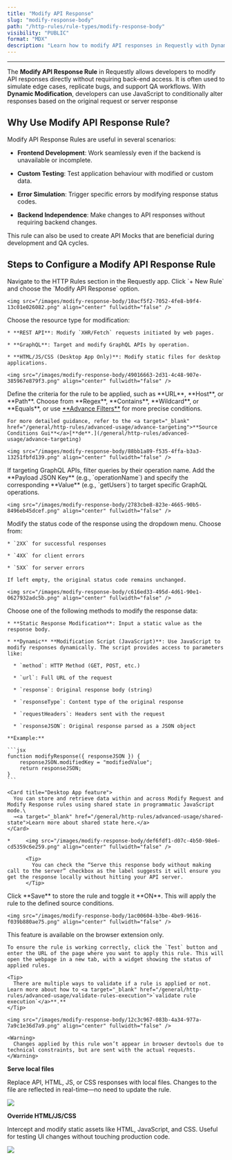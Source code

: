 ```yaml
---
title: "Modify API Response"
slug: "modify-response-body"
path: "/http-rules/rule-types/modify-response-body"
visibility: "PUBLIC"
format: "MDX"
description: "Learn how to modify API responses in Requestly with Dynamic Modification. Simulate edge cases, test with custom data, and create API mocks for faster front-end development and QA workflows"
---
```


***

The **Modify API Response Rule** in Requestly allows developers to modify API responses directly without requiring back-end access. It is often used to simulate edge cases, replicate bugs, and support QA workflows. With **Dynamic Modification**, developers can use JavaScript to conditionally alter responses based on the original request or server response

## Why Use Modify API Response Rule?

Modify API Response Rules are useful in several scenarios:

* **Frontend Development**: Work seamlessly even if the backend is unavailable or incomplete.

* **Custom Testing**: Test application behaviour with modified or custom data.

* **Error Simulation**: Trigger specific errors by modifying response status codes.

* **Backend Independence**: Make changes to API responses without requiring backend changes.

<Tip>
  This rule can also be used to create API Mocks that are beneficial during development and QA cycles.
</Tip>

## Steps to Configure a Modify API Response Rule

<Steps>
  <Step title="Create a Response Rule">
    Navigate to the HTTP Rules section in the Requestly app. Click `+ New Rule` and choose the `Modify API Response` option.

    <img src="/images/modify-response-body/10acf5f2-7052-4fe8-b9f4-13c01e026082.png" align="center" fullwidth="false" />
  </Step>

  <Step title="Select Resource Type">
    Choose the resource type for modification:

    * **REST API**: Modify `XHR/Fetch` requests initiated by web pages.

    * **GraphQL**: Target and modify GraphQL APIs by operation.

    * **HTML/JS/CSS (Desktop App Only)**: Modify static files for desktop applications.

    <img src="/images/modify-response-body/49016663-2d31-4c48-907e-385967e879f3.png" align="center" fullwidth="false" />
  </Step>

  <Step title="Define Matching Criteria">
    Define the criteria for the rule to be applied, such as **URL**, **Host**, or **Path**. Choose from **Regex**, **Contains**, **Wildcard**, or **Equals**, or use <a target="_blank" href="/general/http-rules/advanced-usage/advance-filters">**Advance Filters**</a> for more precise conditions.

    For more detailed guidance, refer to the <a target="_blank" href="/general/http-rules/advanced-usage/advance-targeting">**Source Conditions Gui**</a>[**de**.](/general/http-rules/advanced-usage/advance-targeting)

    <img src="/images/modify-response-body/88bb1a89-f535-4ffa-b3a3-13251fbfd139.png" align="center" fullwidth="false" />
  </Step>

  <Step title="Filter GraphQL Queries (Optional)">
    If targeting GraphQL APIs, filter queries by their operation name. Add the **Payload JSON Key** (e.g., `operationName`) and specify the corresponding **Value** (e.g., `getUsers`) to target specific GraphQL operations.

    <img src="/images/modify-response-body/2783cbe8-823e-4665-90b5-8496eb45dcef.png" align="center" fullwidth="false" />
  </Step>

  <Step title="Change Response Status Code">
    Modify the status code of the response using the dropdown menu. Choose from:

    * `2XX` for successful responses

    * `4XX` for client errors

    * `5XX` for server errors

    If left empty, the original status code remains unchanged.

    <img src="/images/modify-response-body/c616ed33-495d-4d61-90e1-0627932adc5b.png" align="center" fullwidth="false" />
  </Step>

  <Step title="Modify Response Data">
    Choose one of the following methods to modify the response data:

    * **Static Response Modification**: Input a static value as the response body.

    * **Dynamic** **Modification Script (JavaScript)**: Use JavaScript to modify responses dynamically. The script provides access to parameters like:

      * `method`: HTTP Method (GET, POST, etc.)

      * `url`: Full URL of the request

      * `response`: Original response body (string)

      * `responseType`: Content type of the original response

      * `requestHeaders`: Headers sent with the request

      * `responseJSON`: Original response parsed as a JSON object

    **Example:**

    ```jsx
    function modifyResponse({ responseJSON }) {
        responseJSON.modifiedKey = "modifiedValue";
        return responseJSON;
    }
    ```

    <Card title="Desktop App feature">
      You can store and retrieve data within and across Modify Request and Modify Response rules using shared state in programmatic JavaScript mode.\
      →<a target="_blank" href="/general/http-rules/advanced-usage/shared-state">Learn more about shared state here.</a>
    </Card>

    *     <img src="/images/modify-response-body/def6fdf1-d07c-4b50-98e6-cd5359c6e259.png" align="center" fullwidth="false" />

          <Tip>
            You can check the “Serve this response body without making call to the server” checkbox as the label suggests it will ensure you get the response locally without hitting your API server.
          </Tip>
  </Step>

  <Step title="Save and Activate the Rule">
    Click **Save** to store the rule and toggle it **ON**. This will apply the rule to the defined source conditions.

    <img src="/images/modify-response-body/1ac00604-b3be-4be9-9616-f039b880ae75.png" align="center" fullwidth="false" />
  </Step>

  <Step title="Test the Rule">
    <Warning>
      This feature is available on the browser extension only.
    </Warning>

    To ensure the rule is working correctly, click the `Test` button and enter the URL of the page where you want to apply this rule. This will open the webpage in a new tab, with a widget showing the status of applied rules.

    <Tip>
      There are multiple ways to validate if a rule is applied or not. Learn more about how to <a target="_blank" href="/general/http-rules/advanced-usage/validate-rules-execution">`validate rule execution`</a>**.**
    </Tip>

    <img src="/images/modify-response-body/12c3c967-083b-4a34-977a-7a9c1e36d7a9.png" align="center" fullwidth="false" />

    <Warning>
      Changes applied by this rule won’t appear in browser devtools due to technical constraints, but are sent with the actual requests.
    </Warning>
  </Step>
</Steps>

**Serve local files**

Replace API, HTML, JS, or CSS responses with local files. Changes to the file are reflected in real-time—no need to update the rule.

<img src="/images/modify-response-body/0866dfe3-91e9-4592-9cdb-07bd7a030c22.png" align="center" fullwidth="false" />

**Override HTML/JS/CSS**

Intercept and modify static assets like HTML, JavaScript, and CSS. Useful for testing UI changes without touching production code.

<img src="/images/modify-response-body/ce736574-4fda-41b1-952a-5efbe70ae13a.png" align="center" fullwidth="false" />
